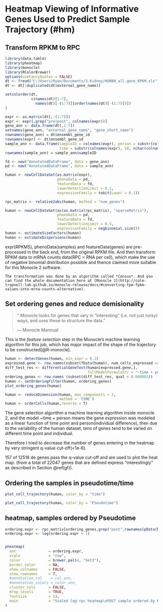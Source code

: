 # Heatmap Viewing of Informative Genes Used to Predict Sample Trajectory (#hm)

## Transform RPKM to RPC
```{r rpkm_rpc, cache = T, include = F, warning = F}
library(data.table)
library(pheatmap)
library(monocle)
library(RColorBrewer)
options(useFancyQuotes = FALSE)
dt <- fread("C:/Users/Ryan/Documents/3.Kidney/HUMAN_all.gene_RPKM.xls")
dt <- dt[!duplicated(dt$external_gene_name)]

setcolorder(dt,
            c(names(dt)[1:7],
              names(dt)[-(1:7)][order(names(dt)[-(1:7)])])
)

expr <- as.matrix(dt[,-(1:7)])
expr <- expr[,grep("pre|post", colnames(expr))]
gene_ann <- data.frame(dt[,1:7])
setnames(gene_ann, "external_gene_name", "gene_short_name")
rownames(gene_ann) = dt$ensembl_gene_id
rownames(expr) <- dt$ensembl_gene_id
sample_ann <- data.frame(sampleID = colnames(expr), person = substr(colnames(expr), 15,16),
                         time = substr(colnames(expr), 18, nchar(colnames(expr))))
rownames(sample_ann) = sample_ann$sampleID

fd <- new("AnnotatedDataFrame", data = gene_ann)
pd <- new("AnnotatedDataFrame", data = sample_ann)
```

```{r}
human <- newCellDataSet(as.matrix(expr),
                        phenoData = pd,
                        featureData = fd,
                        lowerDetectionLimit = 0.1,
                        expressionFamily = tobit(Lower = 0.1))

rpc_matrix <- relative2abs(human, method = "num_genes")

human <- newCellDataSet(as(as.matrix(rpc_matrix), "sparseMatrix"),
                        phenoData = pd,
                        featureData = fd,
                        lowerDetectionLimit = 0.5,
                        expressionFamily = negbinomial.size())
human <- estimateSizeFactors(human)
human <- estimateDispersions(human)
```
expr(RPKMS), phenoData(samples) and featureData(genes) are pre-processed in the back end, from the original RPKM file. 
And then transform RPKM data to mRNA counts data(RPC = RNA per cell), which make the use of negative binomial distribution possible and thence claimed more suitable for this Monocle 2 software.   

```{block, note-text, type='rmdcaution'}
The transformation was done by an algorithm called *Census*. And you can find the whole documentation here at [Monocle 2](http://cole-trapnell-lab.github.io/monocle-release/docs/#converting-tpm-fpkm-values-into-mrna-counts-alternative).
```


## Set ordering genes and reduce demisionality

> " Monocle looks for genes that vary in "interesting" (i.e. not just noisy) ways, and uses these to structure the data."
>
> --- Monocle Mannual

This is the *feature selection* step in the Monocle's machine learning algorithm for this job, which has major impact of the shape of the trajectory to be constructed[@R-monocle].

```{r rpc_de, cache = T, warning = F}
human <- detectGenes(human, min_expr = 0.1)
expressed.gene <- row.names(subset(fData(human), num_cells_expressed >= 35))
diff_test_res <- differentialGeneTest(human[expressed.gene,],
                                      fullModelFormulaStr = "~time + person", cores = 2)
ordering_genes <- row.names (subset(diff_test_res, qval < 0.000001))
human <- setOrderingFilter(human, ordering_genes)
plot_ordering_genes(human)

human <- reduceDimension(human, max_components = 2,
                         method = 'tSNE')
human <- orderCells(human,reverse = T)
```

The gene selection algorithm a machine learning algorithm inside monocle 2, and the model ~time + person means the gene expression was modeled as a linear function of time point and person(individual difference), then due to the variability of the human dataset, tens of genes tend to be varied on different time point and individual. 

Therefore I tried to decrease the number of genes entering in the heatmap by very stringent q-value cut-off(<1e-6).

157 of 12518 de genes pass the q-value cut-off and are used to plot the heat map. (from a total of 22047 genes that are defined express "interestingly" as described in Section \@ref(gf)). 


## Ordering the samples in pseudotime/time
```{r rpcTime, fig.cap = "Sample trajectory colored by real time points"}
plot_cell_trajectory(human, color_by = "time")
```

```{r rpcPseudotime, fig.cap = "Same trajectory colored by Pseudotime"}
plot_cell_trajectory(human, color_by = "Pseudotime")
```
## heatmap, samples ordered by Pseudotime
```{r good_hm, fig.cap = "columns ordered by rank(Pseudotime)"}
ordering.expr <- rpc_matrix[ordering_genes,grep("post",rownames(pData(human)))][,order(pData(human)[grep("post",rownames(pData(human))),]$Pseu)]
ordering.expr <- log(ordering.expr + 1)


pheatmap(
  mat               = ordering.expr,
  scale             = "row",
  color             = brewer.pal(4, "Set3"),
  border_color      = NA,
  show_colnames     = FALSE,
  show_rownames     = T,
  #annotation_col    = col_ann,
  #annotation_colors = color_ann,
  cluster_cols      = FALSE,
  drop_levels       = TRUE,
  fontsize          = 14,
  main              = "Scaled log-rpc heatmap\nPOST sample ordered by Pseudotime"
)
```